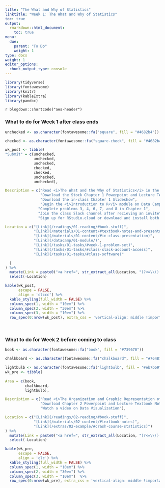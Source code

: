 ```yaml
---
title: "The What and Why of Statistics"
linktitle: "Week 1: The What and Why of Statistics"
toc: true
output:
  rmarkdown::html_document:
    toc: true
menu:
  due:
    parent: "To Do"
    weight: 1
type: docs
weight: 1
editor_options: 
  chunk_output_type: console
---
```


```r
library(tidyverse)
library(fontawesome)
library(knitr)
library(kableExtra)
library(pandoc)
```

`r blogdown::shortcode("aes-header")`

### What to do for Week 1 after class ends

```r
unchecked <- as.character(fontawesome::fa("square", fill = "#4682b4"))

checked <- as.character(fontawesome::fa("square-check", fill = "#4682b4"))

wk_post <- tibble(
"Submit" = c(unchecked,
             unchecked,
             unchecked,
             checked, 
             checked,
             unchecked,
             unchecked),

Description = c("Read <i>The What and the Why of Statistics</i> in the text",
                "Download the Stock Chapter 1 Powerpoint and Lecture Textbook Notes",
                "Download the in-class Chapter 1 Slideshow",
                "Begin the <i>Introduction to R</i> module on Data Camp",
               "Complete problems 3, 4, 6, 7, and 8 in Chapter 1",
               "Join the class Slack channel after recieving an invite",
               "Sign up for RStudio.cloud or download and install both R and RStudio"),

Location = c("[Link](/readings/01-reading/#book-stuff)",
             "[Link](/materials/01-content/#textbook-notes-and-presentation)",
             "[Link](/materials/01-content/#in-class-presentation)",
             "[Link](/datacamp/01-module/)", 
             "[Link](/tasks/01-tasks/#week-1-problem-set)",
             "[Link](/tasks/01-tasks/#class-slack-account-access)",
             "[Link](/tasks/01-tasks/#class-software)"

  )
) %>%
  mutate(Link = paste0("<a href=", str_extract_all(Location, "(?<=\\().+?(?=\\))"), "> <i class='fa-solid fa-link' style='color:#ff598f'></i> </a>")) %>%
  select(-Location)

```

```r
kable(wk_post, 
      escape = FALSE,
      align = 'clccc') %>%
  kable_styling(full_width = FALSE) %>%
  column_spec(1, width = "10em") %>%
  column_spec(2, width = "30em") %>%
  column_spec(3, width = "10em") %>%
  row_spec(0:nrow(wk_post), extra_css = 'vertical-align: middle !important;', background = "#212121", color = "#ffffff")
```

<br />

### What to do for Week 2 before coming to class

```r
book <- as.character(fontawesome::fa("book", fill = "#739670"))

chalkboard <- as.character(fontawesome::fa("chalkboard", fill = "#764874"))

lightbulb <- as.character(fontawesome::fa("lightbulb", fill = "#eb7b59"))
wk_pre <- tibble(
  
Area = c(book, 
         chalkboard, 
         lightbulb),

Description = c("Read <i>The Organization and Graphic Representation of Data</i> in the text",
                "Download Chapter 2 Powerpoint and Lecture Textbook Notes",
                "Watch a video on Data Visualization"),

Location = c("[Link](/readings/02-reading/#book-stuff)", 
             "[Link](/materials/02-content/#textbook-notes)",
             "[Link](/extras/02-example/#crash-course-statistics)")
) %>%
  mutate(Link = paste0("<a href=", str_extract_all(Location, "(?<=\\().+?(?=\\))"), "> Link </a>")) %>%
  select(-Location)

```

```r
kable(wk_pre, 
      escape = FALSE,
      align = 'clc') %>%
  kable_styling(full_width = FALSE) %>%
  column_spec(1, width = "10em") %>%
  column_spec(2, width = "30em") %>%
  column_spec(3, width = "10em")  %>%
  row_spec(0:nrow(wk_pre), extra_css = 'vertical-align: middle !important;', background = "#212121", color = "#ffffff")
```
